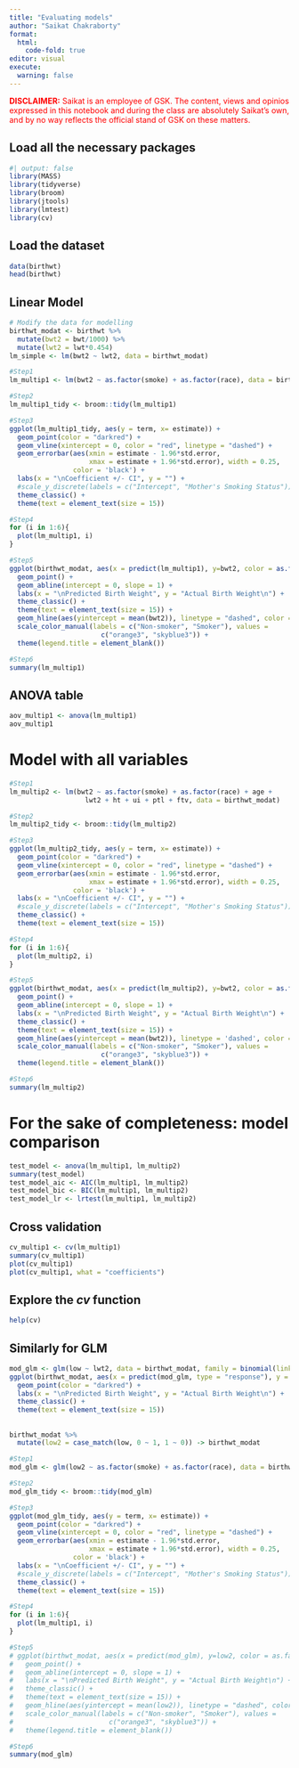 ```yaml
---
title: "Evaluating models"
author: "Saikat Chakraborty"
format:
  html:
    code-fold: true
editor: visual
execute:
  warning: false
---
```


[**DISCLAIMER:**]{style="color:red;"} [Saikat is an employee of GSK. The content, views and opinios expressed in this notebook and during the class are absolutely Saikat's own, and by no way reflects the official stand of GSK on these matters.]{style="color:red;"}

## Load all the necessary packages

```r
#| output: false
library(MASS)
library(tidyverse)
library(broom)
library(jtools)
library(lmtest)
library(cv)
```

## Load the dataset

```r
data(birthwt)
head(birthwt)
```

## Linear Model

```r
# Modify the data for modelling
birthwt_modat <- birthwt %>%
  mutate(bwt2 = bwt/1000) %>%
  mutate(lwt2 = lwt*0.454)
lm_simple <- lm(bwt2 ~ lwt2, data = birthwt_modat)

#Step1
lm_multip1 <- lm(bwt2 ~ as.factor(smoke) + as.factor(race), data = birthwt_modat)

#Step2
lm_multip1_tidy <- broom::tidy(lm_multip1)

#Step3
ggplot(lm_multip1_tidy, aes(y = term, x= estimate)) +
  geom_point(color = "darkred") +
  geom_vline(xintercept = 0, color = "red", linetype = "dashed") +
  geom_errorbar(aes(xmin = estimate - 1.96*std.error, 
                    xmax = estimate + 1.96*std.error), width = 0.25,
                color = 'black') +
  labs(x = "\nCoefficient +/- CI", y = "") +
  #scale_y_discrete(labels = c("Intercept", "Mother's Smoking Status")) +
  theme_classic() +
  theme(text = element_text(size = 15))

#Step4
for (i in 1:6){
  plot(lm_multip1, i)
}

#Step5
ggplot(birthwt_modat, aes(x = predict(lm_multip1), y=bwt2, color = as.factor(smoke))) +
  geom_point() +
  geom_abline(intercept = 0, slope = 1) +
  labs(x = "\nPredicted Birth Weight", y = "Actual Birth Weight\n") +
  theme_classic() +
  theme(text = element_text(size = 15)) +
  geom_hline(aes(yintercept = mean(bwt2)), linetype = "dashed", color = "red") +
  scale_color_manual(labels = c("Non-smoker", "Smoker"), values =
                       c("orange3", "skyblue3")) +
  theme(legend.title = element_blank())

#Step6
summary(lm_multip1)
```

## ANOVA table
```r
aov_multip1 <- anova(lm_multip1)
aov_multip1
```

# Model with all variables

```r
#Step1
lm_multip2 <- lm(bwt2 ~ as.factor(smoke) + as.factor(race) + age +
                   lwt2 + ht + ui + ptl + ftv, data = birthwt_modat)

#Step2
lm_multip2_tidy <- broom::tidy(lm_multip2)

#Step3
ggplot(lm_multip2_tidy, aes(y = term, x= estimate)) +
  geom_point(color = "darkred") +
  geom_vline(xintercept = 0, color = "red", linetype = "dashed") +
  geom_errorbar(aes(xmin = estimate - 1.96*std.error, 
                    xmax = estimate + 1.96*std.error), width = 0.25,
                color = 'black') +
  labs(x = "\nCoefficient +/- CI", y = "") +
  #scale_y_discrete(labels = c("Intercept", "Mother's Smoking Status")) +
  theme_classic() +
  theme(text = element_text(size = 15))

#Step4
for (i in 1:6){
  plot(lm_multip2, i)
}

#Step5
ggplot(birthwt_modat, aes(x = predict(lm_multip2), y=bwt2, color = as.factor(smoke))) +
  geom_point() +
  geom_abline(intercept = 0, slope = 1) +
  labs(x = "\nPredicted Birth Weight", y = "Actual Birth Weight\n") +
  theme_classic() +
  theme(text = element_text(size = 15)) +
  geom_hline(aes(yintercept = mean(bwt2)), linetype = 'dashed', color = "red") +
  scale_color_manual(labels = c("Non-smoker", "Smoker"), values =
                       c("orange3", "skyblue3")) +
  theme(legend.title = element_blank())

#Step6
summary(lm_multip2)
```

# For the sake of completeness: model comparison

```r
test_model <- anova(lm_multip1, lm_multip2)
summary(test_model)
test_model_aic <- AIC(lm_multip1, lm_multip2)
test_model_bic <- BIC(lm_multip1, lm_multip2)
test_model_lr <- lrtest(lm_multip1, lm_multip2)

```

## Cross validation

```r
cv_multip1 <- cv(lm_multip1)
summary(cv_multip1)
plot(cv_multip1)
plot(cv_multip1, what = "coefficients")
```

## Explore the *cv* function

```r
help(cv)
```

## Similarly for GLM

```r
mod_glm <- glm(low ~ lwt2, data = birthwt_modat, family = binomial(link = "logit"))
ggplot(birthwt_modat, aes(x = predict(mod_glm, type = "response"), y = low)) +
  geom_point(color = "darkred") +
  labs(x = "\nPredicted Birth Weight", y = "Actual Birth Weight\n") +
  theme_classic() +
  theme(text = element_text(size = 15))

```


##

```r
birthwt_modat %>%
  mutate(low2 = case_match(low, 0 ~ 1, 1 ~ 0)) -> birthwt_modat

#Step1
mod_glm <- glm(low2 ~ as.factor(smoke) + as.factor(race), data = birthwt_modat, family = binomial(link = "logit"))

#Step2
mod_glm_tidy <- broom::tidy(mod_glm)

#Step3
ggplot(mod_glm_tidy, aes(y = term, x= estimate)) +
  geom_point(color = "darkred") +
  geom_vline(xintercept = 0, color = "red", linetype = "dashed") +
  geom_errorbar(aes(xmin = estimate - 1.96*std.error, 
                    xmax = estimate + 1.96*std.error), width = 0.25,
                color = 'black') +
  labs(x = "\nCoefficient +/- CI", y = "") +
  #scale_y_discrete(labels = c("Intercept", "Mother's Smoking Status")) +
  theme_classic() +
  theme(text = element_text(size = 15))

#Step4
for (i in 1:6){
  plot(lm_multip1, i)
}

#Step5
# ggplot(birthwt_modat, aes(x = predict(mod_glm), y=low2, color = as.factor(smoke))) +
#   geom_point() +
#   geom_abline(intercept = 0, slope = 1) +
#   labs(x = "\nPredicted Birth Weight", y = "Actual Birth Weight\n") +
#   theme_classic() +
#   theme(text = element_text(size = 15)) +
#   geom_hline(aes(yintercept = mean(low2)), linetype = "dashed", color = "red") +
#   scale_color_manual(labels = c("Non-smoker", "Smoker"), values =
#                        c("orange3", "skyblue3")) +
#   theme(legend.title = element_blank())

#Step6
summary(mod_glm)
```
